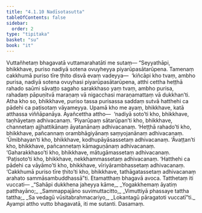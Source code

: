 ```yaml
---
title: "4.1.10 Nadīsotasutta"
tableOfContents: false
sidebar:
  order: 2
type: "tipitaka"
basket: "su"
book: "it"
---
```



<DynamicBreadcrumb />

<Division number="109" book="it">

<Paragraph number="792" book="it">
Vuttañhetaṃ bhagavatā vuttamarahatāti me sutaṃ—
</Paragraph>

<Paragraph number="793" book="it">
“Seyyathāpi, bhikkhave, puriso nadiyā sotena ovuyheyya piyarūpasātarūpena. Tamenaṃ cakkhumā puriso tīre ṭhito disvā evaṃ vadeyya—  ‘kiñcāpi kho tvaṃ, ambho purisa, nadiyā sotena ovuyhasi piyarūpasātarūpena, atthi cettha heṭṭhā rahado saūmi sāvaṭṭo sagaho sarakkhaso yaṃ tvaṃ, ambho purisa, rahadaṃ pāpuṇitvā maraṇaṃ vā nigacchasi maraṇamattaṃ vā dukkhan’ti. Atha kho so, bhikkhave, puriso tassa purisassa saddaṃ sutvā hatthehi ca pādehi ca paṭisotaṃ vāyameyya.
</Paragraph>

<Paragraph number="794" book="it">
Upamā kho me ayaṃ, bhikkhave, katā atthassa viññāpanāya. Ayañcettha attho—  ‘nadiyā soto’ti kho, bhikkhave, taṇhāyetaṃ adhivacanaṃ.
</Paragraph>

<Paragraph number="795" book="it">
‘Piyarūpaṃ sātarūpan’ti kho, bhikkhave, channetaṃ ajjhattikānaṃ āyatanānaṃ adhivacanaṃ.
</Paragraph>

<Paragraph number="796" book="it">
‘Heṭṭhā rahado’ti kho, bhikkhave, pañcannaṃ orambhāgiyānaṃ saṃyojanānaṃ adhivacanaṃ.
</Paragraph>

<Paragraph number="797" book="it">
‘Ūmibhayan’ti kho, bhikkhave, kodhupāyāsassetaṃ adhivacanaṃ.
</Paragraph>

<Paragraph number="798" book="it">
‘Āvaṭṭan’ti kho, bhikkhave, pañcannetaṃ kāmaguṇānaṃ adhivacanaṃ.
</Paragraph>

<Paragraph number="799" book="it">
‘Gaharakkhaso’ti kho, bhikkhave, mātugāmassetaṃ adhivacanaṃ.
</Paragraph>

<Paragraph number="800" book="it">
‘Paṭisoto’ti kho, bhikkhave, nekkhammassetaṃ adhivacanaṃ.
</Paragraph>

<Paragraph number="801" book="it">
‘Hatthehi ca pādehi ca vāyāmo’ti kho, bhikkhave, vīriyārambhassetaṃ adhivacanaṃ.
</Paragraph>

<Paragraph number="802" book="it">
‘Cakkhumā puriso tīre ṭhito’ti kho, bhikkhave, tathāgatassetaṃ adhivacanaṃ arahato sammāsambuddhassā”ti. Etamatthaṃ bhagavā avoca. Tatthetaṃ iti vuccati—
</Paragraph>

<Paragraph number="803" type="verses" book="it">
_“Sahāpi dukkhena jaheyya kāme,_  
_Yogakkhemaṃ āyatiṃ patthayāno;_  
_Sammappajāno suvimuttacitto,_  
_Vimuttiyā phassaye tattha tattha;_  
_Sa vedagū vūsitabrahmacariyo,_  
_Lokantagū pāragatoti vuccatī”ti._  

</Paragraph>

<Paragraph number="804" book="it">
Ayampi attho vutto bhagavatā, iti me sutanti.

</Paragraph>
</Division>

<Paragraph number="805" type="center" book="it">
Dasamaṃ.
</Paragraph>